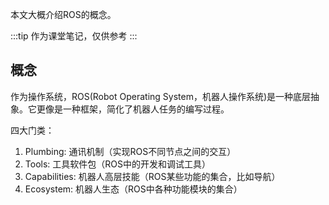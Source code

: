 


<WordCount>

本文大概介绍ROS的概念。

:::tip
作为课堂笔记，仅供参考
:::

## 概念

作为操作系统，ROS(Robot Operating System，机器人操作系统)是一种底层抽象。它更像是一种框架，简化了机器人任务的编写过程。

四大门类：

1. Plumbing: 通讯机制（实现ROS不同节点之间的交互）
2. Tools: 工具软件包（ROS中的开发和调试工具）
3. Capabilities: 机器人高层技能（ROS某些功能的集合，比如导航）
4. Ecosystem: 机器人生态（ROS中各种功能模块的集合）


</WordCount>